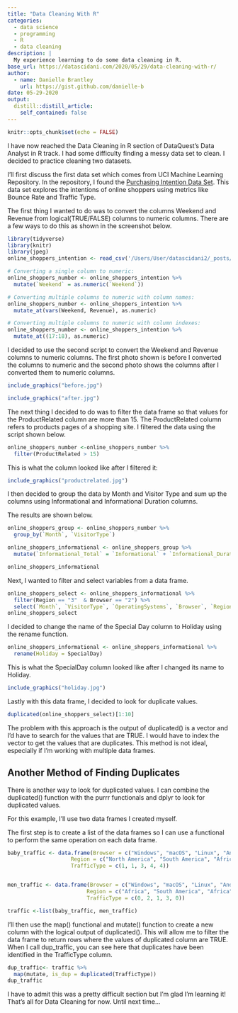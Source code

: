 ```yaml
---
title: "Data Cleaning With R"
categories:
  - data science 
  - programming
  - R
  - data cleaning
description: |
  My experience learning to do some data cleaning in R.
base_url: https://datascidani.com/2020/05/29/data-cleaning-with-r/
author:
  - name: Danielle Brantley
    url: https://gist.github.com/danielle-b
date: 05-29-2020
output:
  distill::distill_article:
    self_contained: false
---
```

<style>
    pre code {
      white-space: pre-wrap;
    }
</style>

```r
knitr::opts_chunk$set(echo = FALSE)
```

I have now reached the Data Cleaning in R section of DataQuest’s Data Analyst in R track. I had some difficulty finding a messy data set to clean. I decided to practice cleaning two datasets.

I’ll first discuss the first data set which comes from UCI Machine Learning Repository. In the repository, I found the [Purchasing Intention Data Set](https://archive.ics.uci.edu/ml/datasets/Online+Shoppers+Purchasing+Intention+Dataset). This data set explores the intentions of online shoppers using metrics like Bounce Rate and Traffic Type.

The first thing I wanted to do was to convert the columns Weekend and Revenue from logical(TRUE/FALSE) columns to numeric columns. There are a few ways to do this as shown in the screenshot below.

```r
library(tidyverse)
library(knitr)
library(jpeg)
online_shoppers_intention <- read_csv('/Users/User/datascidani2/_posts/2020-05-29-data-cleaning-with-r/online_shoppers_intention.csv')
```

```r
# Converting a single column to numeric:
online_shoppers_number <- online_shoppers_intention %>%
  mutate(`Weekend` = as.numeric(`Weekend`))
```

```r
# Converting multiple columns to numeric with column names:
online_shoppers_number <- online_shoppers_intention %>%
  mutate_at(vars(Weekend, Revenue), as.numeric)
```

```r
# Converting multiple columns to numeric with column indexes:
online_shoppers_number <- online_shoppers_intention %>%
  mutate_at((17:18), as.numeric)
```

I decided to use the second script to convert the Weekend and Revenue columns to numeric columns. The first photo shown is before I converted the columns to numeric and the second photo shows the columns after I converted them to numeric columns.

```r
include_graphics("before.jpg")
```

```r
include_graphics("after.jpg")
```

The next thing I decided to do was to filter the data frame so that values for the ProductRelated column are more than 15. The ProductRelated column refers to products pages of a shopping site. I filtered the data using the script shown below.

```r
online_shoppers_number <-online_shoppers_number %>%
  filter(ProductRelated > 15)
```

This is what the column looked like after I filtered it:

```r
include_graphics("productrelated.jpg")
```

I then decided to group the data by Month and Visitor Type and sum up the columns using Informational and Informational Duration columns.

The results are shown below.

```r
online_shoppers_group <- online_shoppers_number %>%
  group_by(`Month`, `VisitorType`)
```

```r
online_shoppers_informational <- online_shoppers_group %>%
  mutate(`Informational_Total` = `Informational` + `Informational_Duration`)

online_shoppers_informational
```

Next, I wanted to filter and select variables from a data frame.

```r
online_shoppers_select <- online_shoppers_informational %>%
  filter(Region == "3"  & Browser == "2") %>%
  select(`Month`, `VisitorType`, `OperatingSystems`, `Browser`, `Region`)
online_shoppers_select
```

I decided to change the name of the Special Day column to Holiday using the rename function.

```r
online_shoppers_informational <- online_shoppers_informational %>%
  rename(Holiday = SpecialDay)
```

This is what the SpecialDay column looked like after I changed its name to Holiday.

```r
include_graphics("holiday.jpg")
```

Lastly with this data frame, I decided to look for duplicate values.

```r
duplicated(online_shoppers_select)[1:10]
```

The problem with this approach is the output of duplicated() is a vector and I’d have to search for the values that are TRUE. I would have to index the vector to get the values that are duplicates. This method is not ideal, especially if I’m working with multiple data frames.

## Another Method of Finding Duplicates

There is another way to look for duplicated values. I can combine the duplicated() function with the purrr functionals and dplyr to look for duplicated values.

For this example, I’ll use two data frames I created myself.

The first step is to create a list of the data frames so I can use a functional to perform the same operation on each data frame.

```r
baby_traffic <- data.frame(Browser = c("Windows", "macOS", "Linux", "Android", "iOS"),
                    Region = c("North America", "South America", "Africa", "Asia", "South America"),
                    TrafficType = c(1, 1, 3, 4, 4))


men_traffic <- data.frame(Browser = c("Windows", "macOS", "Linux", "Android", "iOS"),
                         Region = c("Africa", "South America", "Africa", "Asia", "Europe"),
                         TrafficType = c(0, 2, 1, 3, 0))

```

```r
traffic <-list(baby_traffic, men_traffic)
```

I’ll then use the map() functional and mutate() function to create a new column with the logical output of duplicated(). This will allow me to filter the data frame to return rows where the values of duplicated column are TRUE. When I call dup_traffic, you can see here that duplicates have been identified in the TrafficType column.

```r
dup_traffic<- traffic %>%
  map(mutate, is_dup = duplicated(TrafficType))
dup_traffic
```

I have to admit this was a pretty difficult section but I’m glad I’m learning it! That’s all for Data Cleaning for now. Until next time…